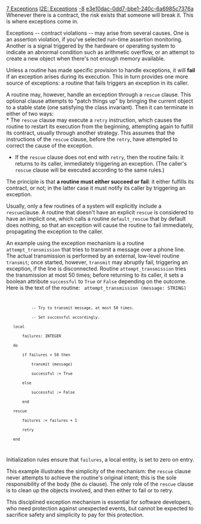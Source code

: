 [[Property:title|7 Exceptions]]
[[Property:link_title|I2E: Exceptions]]
[[Property:weight|-8]]
[[Property:uuid|e3e10dac-0dd7-bbe1-240c-6a6985c7376a]]
Whenever there is a contract, the risk exists that someone will break it. This is where exceptions come in. 

Exceptions -- contract violations -- may arise from several causes. One is an assertion violation, if you've selected run-time assertion monitoring. Another is a signal triggered by the hardware or operating system to indicate an abnormal condition such as arithmetic overflow, or an attempt to create a new object when there's not enough memory available. 

Unless a routine has made specific provision to handle exceptions, it will '''fail''' if an exception arises during its execution. This in turn provides one more source of exceptions: a routine that fails triggers an exception in its caller. 

A routine may, however, handle an exception through a <code>rescue</code> clause. This optional clause attempts to "patch things up" by bringing the current object to a stable state (one satisfying the class invariant). Then it can terminate in either of two ways:<br/>
* The <code>rescue</code> clause may execute a <code>retry</code> instruction, which causes the routine to restart its execution from the beginning, attempting again to fulfill its contract, usually through another strategy. This assumes that the instructions of the <code>rescue</code> clause, before the <code>retry</code>, have attempted to correct the cause of the exception. 
* If the <code>rescue</code> clause does not end with <code>retry</code>, then the routine fails: it returns to its caller, immediately triggering an exception. (The caller's <code>rescue</code> clause will be executed according to the same rules.) 


The principle is that '''a routine must either succeed or fail''': it either fulfills its contract, or not; in the latter case it must notify its caller by triggering an exception. 

Usually, only a few routines of a system will explicitly include a <code>rescue </code>clause. A routine that doesn't have an explicit <code>rescue</code> is considered to have an implicit one, which calls a routine <code>default_rescue</code> that by default does nothing, so that an exception will cause the routine to fail immediately, propagating the exception to the caller. 

An example using the exception mechanism is a routine <code>attempt_transmission</code> that tries to transmit a message over a phone line. The actual transmission is performed by an external, low-level routine <code>transmit</code>; once started, however, <code>transmit</code> may abruptly fail, triggering an exception, if the line is disconnected. Routine <code>attempt_transmission</code> tries the transmission at most 50 times; before returning to its caller, it sets a boolean attribute <code>successful</code> to <code>True</code> or <code>False</code> depending on the outcome. Here is the text of the routine: 
<code>
attempt_transmission (message: STRING) 
            -- Try to transmit message, at most 50 times.
            -- Set successful accordingly.
    local 
        failures: INTEGER 
    do 
        if failures < 50 then
            transmit (message)
            successful := True
        else 
            successful := False
        end 
    rescue 
        failures := failures + 1
        retry 
    end 
</code>

Initialization rules ensure that <code>failures</code>, a local entity, is set to zero on entry. 

This example illustrates the simplicity of the mechanism: the <code>rescue</code> clause never attempts to achieve the routine's original intent; this is the sole responsibility of the body (the <code>do</code> clause). The only role of the <code>rescue</code> clause is to clean up the objects involved, and then either to fail or to retry. 

This disciplined exception mechanism is essential for software developers, who need protection against unexpected events, but cannot be expected to sacrifice safety and simplicity to pay for this protection. 




